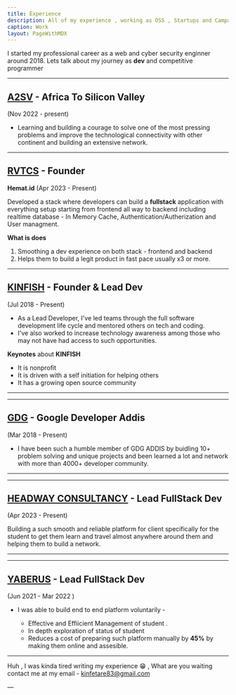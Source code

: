 ```yaml
---
title: Experience
description: All of my experience , working as OSS , Startups and Campanies
caption: Work
layout: PageWithMDX
---
```


I started my professional career as a web and cyber security enginner around 2018. Lets talk about my journey as **dev** and competitive programmer 

---

## [A2SV](https://a2sv.org) - Africa To Silicon Valley

 (Nov 2022 - present)

- Learning and building a courage to solve one of the most pressing problems and improve the technological connectivity with other continent and building an extensive network.

---

## [RVTCS](https://rvtcs.vercel.app/) - Founder

**Hemat.id** (Apr 2023 - Present)

Developed a stack where developers can build a **fullstack** application with everything setup starting from frontend all way to backend including realtime database - In Memory Cache, Authentication/Autherization and User managment.

**What is does**

1. Smoothing a dev experience on both stack - frontend and backend
2. Helps them to build a legit product in fast pace usually x3 or more.

---

## [KINFISH](https://bit.ly/KINFISHTECH) - Founder & Lead Dev 

 (Jul 2018 - Present)

- As a Lead Developer, I've led teams through the full software development life cycle and mentored others on tech and coding.
- I've also worked to increase technology awareness among those who may not have had access to such opportunities.

**Keynotes** about **KINFISH**
 - It is nonprofit
 - It is driven with a self initiation for helping others 
 - It has a growing open source community 
 
 

---
---

## [GDG](https://gdcaddis.com) - Google Developer Addis 

 (Mar 2018 - Present)

- I have been such a humble member of GDG ADDIS by buidling 10+ problem solving and unique projects and been learned a lot and network with more than 4000+ developer community.
 
 

---
---

## [HEADWAY CONSULTANCY](https://headline-consultancy.vercel.app/) - Lead FullStack Dev 

 (Apr 2023 - Present)

Building a such smooth and reliable platform for client specifically for the student to get them learn and travel almost anywhere around them and helping them to build a network.
 
 

---
---

## [YABERUS](https://headline-consultancy.vercel.app/) - Lead FullStack Dev 

 (Jun 2021 - Mar 2022 )

- I was able to build end to end platform voluntarily -

   - Effective and Effiicient Management of student .
   - In depth exploration of status of student  
   - Reduces a cost of preparing such platform manually by **45%** by making them online and assesible.
 
 

---

Huh , I was kinda tired writing my experience 😁 , What are you waiting contact me at my email - kinfetare83@gmail.com

&mdash;
